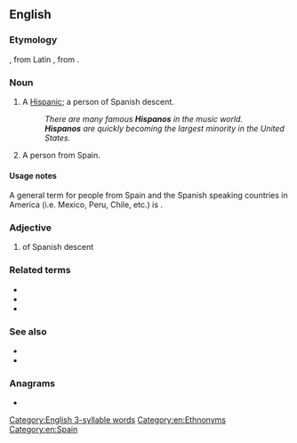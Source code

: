 {{also|hispano|hispano-|Hispano-}}
==English==

===Etymology===
{{bor|en|es|hispano}}, from Latin {{m|la|hispanus}}, from {{m|la|Hispania}}.

===Noun===
{{en-noun}}

# {{lb|en|slang}} A [[Hispanic]]; a person of Spanish descent.
#: ''There are many famous '''Hispanos''' in the music world.''
#: '''''Hispanos''' are quickly becoming the largest minority in the United States.''
# A person from Spain.

====Usage notes====
A general term for people from Spain and the Spanish speaking countries in America (i.e. Mexico, Peru, Chile, etc.) is {{m|en|Hispanic American}}.

===Adjective===
{{en-adj}}

# of Spanish descent

===Related terms===
* {{l|en|Hispanic}}
* {{l|en|Hispanic American}}
* {{l|en|Spanish}}

===See also===
* {{l|en|Latin American}}
* {{l|en|Latino}}

===Anagrams===
* {{anagrams|en|Ophians}}

[[Category:English 3-syllable words]]
[[Category:en:Ethnonyms]]
[[Category:en:Spain]]